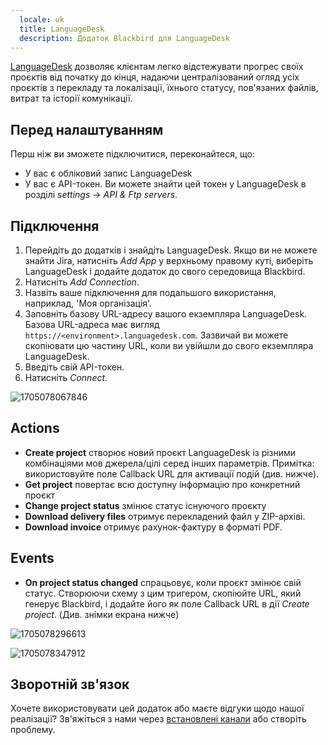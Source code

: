 ```yaml
---
  locale: uk
  title: LanguageDesk
  description: Додаток Blackbird для LanguageDesk
---
```


<LinkCard title="Переглянути на Github" target="_blank" href="https://github.com/bb-io/LanguageDesk" icon="github" />

[LanguageDesk](https://www.milengo.com/languagedesk/) дозволяє клієнтам легко відстежувати прогрес своїх проєктів від початку до кінця, надаючи централізований огляд усіх проєктів з перекладу та локалізації, їхнього статусу, пов'язаних файлів, витрат та історії комунікації.

## Перед налаштуванням

Перш ніж ви зможете підключитися, переконайтеся, що:

- У вас є обліковий запис LanguageDesk
- У вас є API-токен. Ви можете знайти цей токен у LanguageDesk в розділі _settings_ -> _API & Ftp servers_.

## Підключення

1. Перейдіть до додатків і знайдіть LanguageDesk. Якщо ви не можете знайти Jira, натисніть _Add App_ у верхньому правому куті, виберіть LanguageDesk і додайте додаток до свого середовища Blackbird.
2. Натисніть _Add Connection_.
3. Назвіть ваше підключення для подальшого використання, наприклад, 'Моя організація'.
4. Заповніть базову URL-адресу вашого екземпляра LanguageDesk. Базова URL-адреса має вигляд `https://<environment>.languagedesk.com`. Зазвичай ви можете скопіювати цю частину URL, коли ви увійшли до свого екземпляра LanguageDesk.
5. Введіть свій API-токен.
6. Натисніть _Connect_.

![1705078067846](https://raw.githubusercontent.com/bb-io/LanguageDesk/main/image/README/1705078067846.png)

## Actions

- **Create project** створює новий проєкт LanguageDesk із різними комбінаціями мов джерела/цілі серед інших параметрів. Примітка: використовуйте поле Callback URL для активації подій (див. нижче).
- **Get project** повертає всю доступну інформацію про конкретний проєкт
- **Change project status** змінює статус існуючого проєкту
- **Download delivery files** отримує перекладений файл у ZIP-архіві.
- **Download invoice** отримує рахунок-фактуру в форматі PDF.

## Events

- **On project status changed** спрацьовує, коли проєкт змінює свій статус. Створюючи схему з цим тригером, скопіюйте URL, який генерує Blackbird, і додайте його як поле Callback URL в дії _Create project_. (Див. знімки екрана нижче)

![1705078296613](https://raw.githubusercontent.com/bb-io/LanguageDesk/main/image/README/1705078296613.png)

![1705078347912](https://raw.githubusercontent.com/bb-io/LanguageDesk/main/image/README/1705078347912.png)

## Зворотній зв'язок

Хочете використовувати цей додаток або маєте відгуки щодо нашої реалізації? Зв'яжіться з нами через [встановлені канали](https://www.blackbird.io/) або створіть проблему.